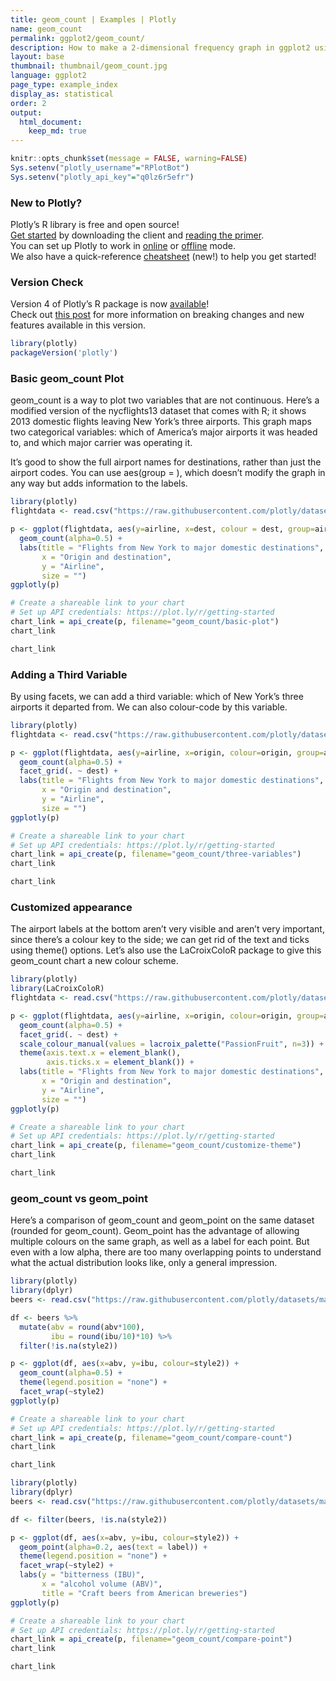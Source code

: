 ```yaml
---
title: geom_count | Examples | Plotly
name: geom_count
permalink: ggplot2/geom_count/
description: How to make a 2-dimensional frequency graph in ggplot2 using geom_count Examples of coloured and facetted graphs.
layout: base
thumbnail: thumbnail/geom_count.jpg
language: ggplot2
page_type: example_index
display_as: statistical
order: 2
output:
  html_document:
    keep_md: true
---
```


```r
knitr::opts_chunk$set(message = FALSE, warning=FALSE)
Sys.setenv("plotly_username"="RPlotBot")
Sys.setenv("plotly_api_key"="q0lz6r5efr")
```

### New to Plotly?

Plotly's R library is free and open source!<br>
[Get started](https://plot.ly/r/getting-started/) by downloading the client and [reading the primer](https://plot.ly/r/getting-started/).<br>
You can set up Plotly to work in [online](https://plot.ly/r/getting-started/#hosting-graphs-in-your-online-plotly-account) or [offline](https://plot.ly/r/offline/) mode.<br>
We also have a quick-reference [cheatsheet](https://images.plot.ly/plotly-documentation/images/r_cheat_sheet.pdf) (new!) to help you get started!

### Version Check

Version 4 of Plotly's R package is now [available](https://plot.ly/r/getting-started/#installation)!<br>
Check out [this post](http://moderndata.plot.ly/upgrading-to-plotly-4-0-and-above/) for more information on breaking changes and new features available in this version.

```r
library(plotly)
packageVersion('plotly')
```

### Basic geom\_count Plot
geom\_count is a way to plot two variables that are not continuous. Here's a modified version of the nycflights13 dataset that comes with R; it shows 2013 domestic flights leaving New York's three airports. This graph maps two categorical variables: which of America's major airports it was headed to, and which major carrier was operating it.

It's good to show the full airport names for destinations, rather than just the airport codes. You can use aes(group = ), which doesn't modify the graph in any way but adds information to the labels.

```r
library(plotly)
flightdata <- read.csv("https://raw.githubusercontent.com/plotly/datasets/master/flightdata.csv", stringsAsFactors = FALSE)

p <- ggplot(flightdata, aes(y=airline, x=dest, colour = dest, group=airport)) +
  geom_count(alpha=0.5) +
  labs(title = "Flights from New York to major domestic destinations",
       x = "Origin and destination",
       y = "Airline",
       size = "")
ggplotly(p)

# Create a shareable link to your chart
# Set up API credentials: https://plot.ly/r/getting-started
chart_link = api_create(p, filename="geom_count/basic-plot")
chart_link
```

```r
chart_link
```

### Adding a Third Variable
By using facets, we can add a third variable: which of New York's three airports it departed from. We can also colour-code by this variable.

```r
library(plotly)
flightdata <- read.csv("https://raw.githubusercontent.com/plotly/datasets/master/flightdata.csv", stringsAsFactors = FALSE)

p <- ggplot(flightdata, aes(y=airline, x=origin, colour=origin, group=airport)) +
  geom_count(alpha=0.5) +
  facet_grid(. ~ dest) +
  labs(title = "Flights from New York to major domestic destinations",
       x = "Origin and destination",
       y = "Airline",
       size = "")
ggplotly(p)

# Create a shareable link to your chart
# Set up API credentials: https://plot.ly/r/getting-started
chart_link = api_create(p, filename="geom_count/three-variables")
chart_link
```

```r
chart_link
```

### Customized appearance
The airport labels at the bottom aren't very visible and aren't very important, since there's a colour key to the side; we can get rid of the text and ticks using theme() options. Let's also use the LaCroixColoR package to give this geom\_count chart a new colour scheme.

```r
library(plotly)
library(LaCroixColoR)
flightdata <- read.csv("https://raw.githubusercontent.com/plotly/datasets/master/flightdata.csv", stringsAsFactors = FALSE)

p <- ggplot(flightdata, aes(y=airline, x=origin, colour=origin, group=airport)) +
  geom_count(alpha=0.5) +
  facet_grid(. ~ dest) +
  scale_colour_manual(values = lacroix_palette("PassionFruit", n=3)) +
  theme(axis.text.x = element_blank(),
        axis.ticks.x = element_blank()) +
  labs(title = "Flights from New York to major domestic destinations",
       x = "Origin and destination",
       y = "Airline",
       size = "")
ggplotly(p)

# Create a shareable link to your chart
# Set up API credentials: https://plot.ly/r/getting-started
chart_link = api_create(p, filename="geom_count/customize-theme")
chart_link
```

```r
chart_link
```

### geom\_count vs geom\_point
Here's a comparison of geom\_count and geom\_point on the same dataset (rounded for geom\_count). Geom\_point has the advantage of allowing multiple colours on the same graph, as well as a label for each point. But even with a low alpha, there are too many overlapping points to understand what the actual distribution looks like, only a general impression.

```r
library(plotly)
library(dplyr)
beers <- read.csv("https://raw.githubusercontent.com/plotly/datasets/master/beers.csv", stringsAsFactors = FALSE)

df <- beers %>%
  mutate(abv = round(abv*100),
         ibu = round(ibu/10)*10) %>%
  filter(!is.na(style2))

p <- ggplot(df, aes(x=abv, y=ibu, colour=style2)) +
  geom_count(alpha=0.5) +
  theme(legend.position = "none") +
  facet_wrap(~style2)
ggplotly(p)

# Create a shareable link to your chart
# Set up API credentials: https://plot.ly/r/getting-started
chart_link = api_create(p, filename="geom_count/compare-count")
chart_link
```

```r
chart_link
```

```r
library(plotly)
library(dplyr)
beers <- read.csv("https://raw.githubusercontent.com/plotly/datasets/master/beers.csv", stringsAsFactors = FALSE)

df <- filter(beers, !is.na(style2))

p <- ggplot(df, aes(x=abv, y=ibu, colour=style2)) +
  geom_point(alpha=0.2, aes(text = label)) +
  theme(legend.position = "none") +
  facet_wrap(~style2) +
  labs(y = "bitterness (IBU)",
       x = "alcohol volume (ABV)",
       title = "Craft beers from American breweries")
ggplotly(p)

# Create a shareable link to your chart
# Set up API credentials: https://plot.ly/r/getting-started
chart_link = api_create(p, filename="geom_count/compare-point")
chart_link
```

```r
chart_link
```
